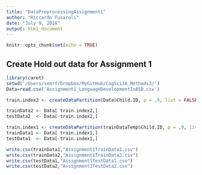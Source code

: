 ```yaml
---
title: "DataPreprocessingAssignment1"
author: "Riccardo Fusaroli"
date: "July 9, 2016"
output: html_document
---
```


```r
knitr::opts_chunk$set(echo = TRUE)
```

## Create Hold out data for Assignment 1

```r
library(caret)
setwd('/Users/semrf/Dropbox/MyGitHub/CogSci16_Methods3/')
Data=read.csv('Assignment1_LanguageDevelopmentInASD.csv')

train.index2 <- createDataPartition(Data$Child.ID, p = .9, list = FALSE)

trainData2 <- Data[ train.index2,]
testData2  <- Data[-train.index2,]

train.index1 <- createDataPartition(trainDataTemp$Child.ID, p = .9, list = FALSE)
trainData1 <- Data[ train.index1,]
testData1  <- Data[-train.index1,]

write.csv(trainData1,"Assignment1TrainData1.csv")
write.csv(trainData2,"Assignment1TrainData2.csv")
write.csv(testData1,"Assignment1TestData1.csv")
write.csv(testData2,"Assignment1TestData2.csv")
```



